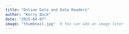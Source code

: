 ```yaml
---
title: "Online Data and Data Readers"
author: "Kerry Back"
date: "2025-04-07"
image: "thumbnail.jpg"  # You can add an image later
---
```


